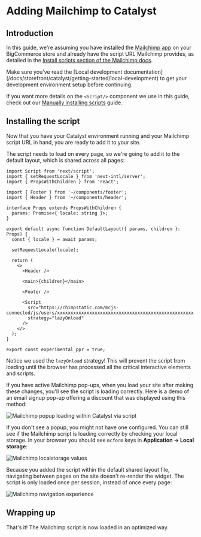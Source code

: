 
# Adding Mailchimp to Catalyst

## Introduction

In this guide, we're assuming you have installed the [Mailchimp app](https://www.bigcommerce.com/apps/mailchimp/) on your BigCommerce store and already have the script URL Mailchimp provides, as detailed in the [Install scripts section of the Mailchimp docs](https://mailchimp.com/help/connect-or-disconnect-mailchimp-for-bigcommerce/#heading+install+scripts).

<Callout type="warning">
  Make sure you've read the [Local development
  documentation](/docs/storefront/catalyst/getting-started/local-development) to get your development environment setup
  before continuing.
</Callout>

If you want more details on the `<Script/>` component we use in this guide, check out our [Manually installing scripts](/docs/storefront/catalyst/getting-started/guides/manually-installing-scripts) guide.

## Installing the script

Now that you have your Catalyst environment running and your Mailchimp script URL in hand, you are ready to add it to your site.

The script needs to load on every page, so we're going to add it to the default layout, which is shared across all pages:

```tsx {1,25-28} filename="core/app/[locale]/(default)/layout.tsx" copy
import Script from 'next/script';
import { setRequestLocale } from 'next-intl/server';
import { PropsWithChildren } from 'react';

import { Footer } from '~/components/footer';
import { Header } from '~/components/header';

interface Props extends PropsWithChildren {
  params: Promise<{ locale: string }>;
}

export default async function DefaultLayout({ params, children }: Props) {
  const { locale } = await params;

  setRequestLocale(locale);

  return (
    <>
      <Header />

      <main>{children}</main>

      <Footer />

      <Script
        src="https://chimpstatic.com/mcjs-connected/js/users/xxxxxxxxxxxxxxxxxxxxxxxxxxxxxxxxxxxxxxxxxxxxxxxxxxx.js"
        strategy="lazyOnload"
      />
    </>
  );
}

export const experimental_ppr = true;
```

Notice we used the `lazyOnload` strategy! This will prevent the script from loading until the browser has processed all the critical interactive elements and scripts.

If you have active Mailchimp pop-ups, when you load your site after making these changes, you'll see the script is loading correctly. Here is a demo of an email signup pop-up offering a discount that was displayed using this method:

![Mailchimp popup loading within Catalyst via script](https://storage.googleapis.com/bigcommerce-developers/catalyst-docs/mailchimp-catalyst-loading.gif)

If you don't see a popup, you might not have one configured. You can still see if the Mailchimp script is loading correctly by checking your local storage. In your browser you should see `mcform` keys in **Application -> Local storage**:

![Mailchimp localstorage values](https://storage.googleapis.com/bigcommerce-developers/catalyst-docs/mailchimp-localhost-storage.png)

Because you added the script within the default shared layout file, navigating between pages on the site doesn't re-render the widget. The script is only loaded once per session, instead of once every page:

![Mailchimp navigation experience](https://storage.googleapis.com/bigcommerce-developers/catalyst-docs/mailchimp-catalyst-navigating.gif)

## Wrapping up

That's it! The Mailchimp script is now loaded in an optimized way.
